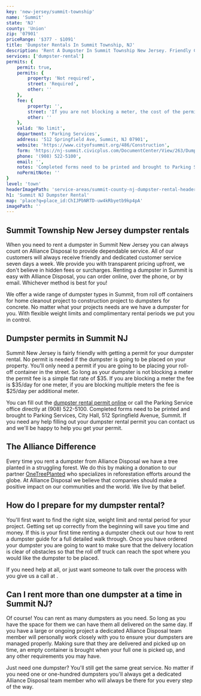 ```yaml
---
key: 'new-jersey/summit-township'
name: 'Summit'
state: 'NJ'
county: 'Union'
zip: '07901'
priceRange: '$377 - $1091'
title: 'Dumpster Rentals In Summit Township, NJ'
description: 'Rent A Dumpster In Summit Township New Jersey. Friendly Customer Service. Next Day Delivery Guaranteed. Order Online. Transparent Pricing.'
services: ['dumpster-rental']
permits: {
    permit: true,
    permits: {
        property: 'Not required',
        street: 'Required',
        other: ''
    },
    fee: {
        property: '',
        street: 'If you are not blocking a meter, the cost of the permit is a flat fee of $35. If you are blocking one meter the fee is $35/day. If any additional meters are blocked, you will need to pay an additional $25/day per meter.',
        other: ''
    },
    valid: 'No limit',
    department: 'Parking Services',
    address: '512 Springfield Ave, Summit, NJ 07901',
    website: 'https://www.cityofsummit.org/486/Construction',
    form: 'https://nj-summit.civicplus.com/DocumentCenter/View/263/Dumpster-Permit-Request-Form-PDF?bidId=',
    phone: '(908) 522-5100',
    email: '',
    notes: 'Completed forms need to be printed and brought to Parking Services, City Hall, 512 Springfield Avenue, Summit.',
    noPermitNote: ''
}
level: 'town'
headerImagePath: 'service-areas/summit-county-nj-dumpster-rental-header.jpg'
h1: 'Summit NJ Dumpster Rental'
map: 'place?q=place_id:ChIJPbNRTD-uw4kRbyetb9kp4pA'
imagePath: ''
---
```





## Summit Township New Jersey dumpster rentals
When you need to rent a dumpster in Summit New Jersey you can always count on Alliance Disposal to provide dependable service. All of our customers will always receive friendly and dedicated customer service seven days a week. We provide you with transparent pricing upfront, we don't believe in hidden fees or surcharges. Renting a dumpster in Summit is easy with Alliance Disposal, you can order online, over the phone, or by email. Whichever method is best for you!

We offer a wide range of dumpster types in Summit, from roll off containers for <Link to={Paths.rollOffDetails}>home cleanout project</Link> to <Link to={Paths.constructionDumpsterRentals}>construction project</Link> to <Link to={Paths.concreteDumpsters}>dumpsters for concrete</Link>. No matter what your projects needs are we have a dumpster for you. With flexible weight limits and complimentary rental periods we put you in control. 

## Dumpster permits in Summit NJ
Summit New Jersey is fairly friendly with getting a permit for your dumpster rental. No permit is needed if the dumpster is going to be placed on your property. You'll only need a permit if you are going to be placing your roll-off container in the street. So long as your dumpster is not blocking a meter the permit fee is a simple flat rate of $35. If you are blocking a meter the fee is $35/day for one meter, if you are blocking multiple meters the fee is $25/day per additional meter.

You can fill out the <a href='https://nj-summit.civicplus.com/DocumentCenter/View/263/Dumpster-Permit-Request-Form-PDF?bidId=' target="_blank" rel="noopener noreferrer">dumpster rental permit online</a> or call the Parking Service office directly at (908) 522-5100. Completed forms need to be printed and brought to Parking Services, City Hall, 512 Springfield Avenue, Summit. If you need any help filling out your dumpster rental permit you can <Link to={Paths.contact}>contact us</Link> and we'll be happy to help you get your permit.

## The Alliance Difference
Every time you rent a dumpster from Alliance Disposal we have a tree planted in a struggling forest. We do this by making a donation to our partner <a href='https://onetreeplanted.org/' target="_blank" rel="noopener noreferrer">OneTreePlanted</a> who specializes in reforestation efforts around the globe. At Alliance Disposal we believe that companies should make a positive impact on our communities and the world. We live by that belief.

<DumpsterRentalCTA
    imageAlt='20 yard roll off dumpster rentals in Summit New Jersey'
/>

## How do I prepare for my dumpster rental?
You'll first want to find the right size, weight limit and rental period for your project. Getting set up correctly from the beginning will save you time and money. If this is your first time renting a dumpster check out our <Link to={Paths.howToRentADumpster}>how to rent a dumpster guide</Link> for a full detailed walk through. Once you have ordered your dumpster you are going to want to make sure that the delivery location is clear of obstacles so that the roll off truck can reach the spot where you would like the dumpster to be placed.

If you need help at all, or just want someone to talk over the process with you give us a call at <TelDisplay />.

## Can I rent more than one dumpster at a time in Summit NJ?
Of course! You can rent as many dumpsters as you need. So long as you have the space for them we can have them all delivered on the same day. If you have a large or ongoing project a dedicated Alliance Disposal team member will personally work closely with you to ensure your dumpsters are managed properly. Making sure that they are delivered and picked up on time, an empty container is brought when your full one is picked up, and any other requirements you may have.

Just need one dumpster? You'll still get the same great service. No matter if you need one or one-hundred dumpsters you'll always get a dedicated Alliance Disposal team member who will always be there for you every step of the way.